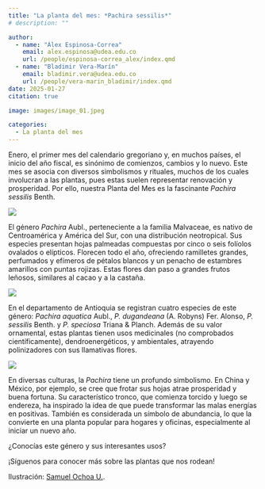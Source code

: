 ```yaml
---
title: "La planta del mes: *Pachira sessilis*"
# description: ""

author: 
  - name: "Álex Espinosa-Correa"
    email: alex.espinosa@udea.edu.co
    url: /people/espinosa-correa_alex/index.qmd
  - name: "Bladimir Vera-Marín"
    email: bladimir.vera@udea.edu.co
    url: /people/vera-marin_bladimir/index.qmd
date: 2025-01-27
citation: true

image: images/image_01.jpeg

categories:
  - La planta del mes
---
```


<meta name="fediverse:creator" content="@alexespinosaco@mstdn.social">

Enero, el primer mes del calendario gregoriano y, en muchos países, el inicio del año fiscal, es sinónimo de comienzos, cambios y lo nuevo. Este mes se asocia con diversos simbolismos y rituales, muchos de los cuales involucran a las plantas, pues estas suelen representar renovación y prosperidad. Por ello, nuestra Planta del Mes es la fascinante *Pachira sessilis* Benth.

![](images/image_01.jpeg){fig-align="center" group="my-gallery" fig-alt="Ilustración de Pachira sessilis mostrando diferentes partes de la planta: A) el árbol completo, B) una hoja compuesta palmeada, C) flor, D) detalle del estambre, y E) fruto leñoso."}

El género *Pachira* Aubl., perteneciente a la familia Malvaceae, es nativo de Centroamérica y América del Sur, con una distribución neotropical. Sus especies presentan hojas palmeadas compuestas por cinco o seis folíolos ovalados o elípticos. Florecen todo el año, ofreciendo ramilletes grandes, perfumados y efímeros de pétalos blancos y un penacho de estambres amarillos con puntas rojizas. Estas flores dan paso a grandes frutos leñosos, similares al cacao y a la castaña.

![](images/image_02.jpeg){fig-align="center" group="my-gallery" fig-alt="Detalle de Pachira sessilis con el árbol completo (A) y una hoja palmeada (B)."}

En el departamento de Antioquia se registran cuatro especies de este género: *Pachira aquatica* Aubl., *P. dugandeana* (A. Robyns) Fer. Alonso, *P. sessilis* Benth. y *P. speciosa* Triana & Planch. Además de su valor ornamental, estas plantas tienen usos medicinales (no comprobados científicamente), dendroenergéticos, y ambientales, atrayendo polinizadores con sus llamativas flores.

![](images/image_03.jpeg){fig-align="center" group="my-gallery" fig-alt="Detalle de Pachira sessilis mostrando su flor (C), un estambre (D) y el fruto leñoso (E)."}

En diversas culturas, la *Pachira* tiene un profundo simbolismo. En China y México, por ejemplo, se cree que frotar sus hojas atrae prosperidad y buena fortuna. Su característico tronco, que comienza torcido y luego se endereza, ha inspirado la idea de que puede transformar las malas energías en positivas. También es considerada un símbolo de abundancia, lo que la convierte en una planta popular para hogares y oficinas, especialmente al iniciar un nuevo año.

¿Conocías este género y sus interesantes usos?

¡Síguenos para conocer más sobre las plantas que nos rodean!

Ilustración: [Samuel Ochoa U.](https://www.instagram.com/es_unasopa/).
